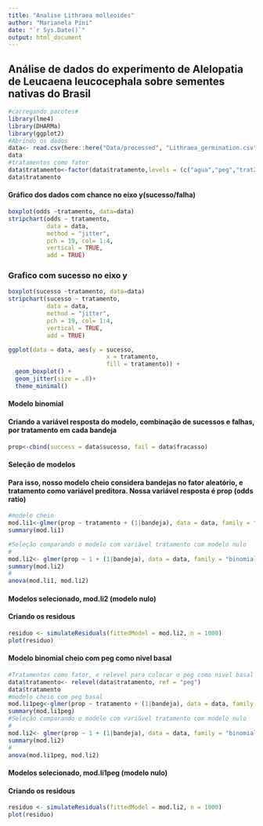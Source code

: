 ```yaml
---
title: "Analise Lithraea molleoides"
author: "Marianela Pini"
date: "`r Sys.Date()`"
output: html_document
---
```

## Análise de dados do experimento de Alelopatia de Leucaena leucocephala sobre sementes nativas do Brasil           
```r
#carregando pacotes#
library(lme4)
library(DHARMa)
library(ggplot2)
#Abrindo os dados
data<- read.csv(here::here("Data/processed", "Lithraea_germination.csv"), sep = ";", header=TRUE)
data
#tratamentos como fator
data$tratamento<-factor(data$tratamento,levels = (c("agua","peg","trat25","trat50")))
data$tratamento
```

#### Gráfico dos dados com chance no eixo y(sucesso/falha)

```r
boxplot(odds ~tratamento, data=data)
stripchart(odds ~ tratamento,
           data = data,
           method = "jitter",
           pch = 19, col= 1:4,
           vertical = TRUE,
           add = TRUE)
```

### Grafico com sucesso no eixo y

```r
boxplot(sucesso ~tratamento, data=data)
stripchart(sucesso ~ tratamento,
           data = data,
           method = "jitter",
           pch = 19, col= 1:4,
           vertical = TRUE,
           add = TRUE)
```

```r
ggplot(data = data, aes(y = sucesso,
                            x = tratamento,
                            fill = tratamento)) +
  geom_boxplot() +
  geom_jitter(size = .8)+
  theme_minimal()
```

#### Modelo binomial
#### Criando a variável resposta do modelo, combinação de sucessos e falhas, por tratamento em cada bandeja
```r
prop<-cbind(success = data$sucesso, fail = data$fracasso)
```
#### Seleção de modelos
#### Para isso, nosso modelo cheio considera bandejas no fator aleatório, e tratamento como variável preditora. Nossa variável resposta é prop (odds ratio)
```r
#modelo cheio
mod.li1<-glmer(prop ~ tratamento + (1|bandeja), data = data, family = "binomial")
summary(mod.li1)

#Seleção comparando o modelo com variável tratamento com modelo nulo
#
mod.li2<- glmer(prop ~ 1 + (1|bandeja), data = data, family = "binomial")
summary(mod.li2)
#
anova(mod.li1, mod.li2)
```
#### Modelos selecionado, mod.li2 (modelo nulo)
#### Criando os residous
```r
residuo <- simulateResiduals(fittedModel = mod.li2, n = 1000)
plot(residuo)
```

#### Modelo binomial cheio com peg como nivel basal
```r
#Tratamentos como fator, e relevel para colocar o peg como nivel basal
data$tratamento<- relevel(data$tratamento, ref = "peg")
data$tratamento
#modelo cheio com peg basal
mod.li1peg<-glmer(prop ~ tratamento + (1|bandeja), data = data, family = "binomial")
summary(mod.li1peg)
#Seleção comparando o modelo com variável tratamento com modelo nulo
#
mod.li2<- glmer(prop ~ 1 + (1|bandeja), data = data, family = "binomial")
summary(mod.li2)
#
anova(mod.li1peg, mod.li2)
```
#### Modelos selecionado, mod.li1peg (modelo nulo)
#### Criando os residous
```r
residuo <- simulateResiduals(fittedModel = mod.li2, n = 1000)
plot(residuo)

```

